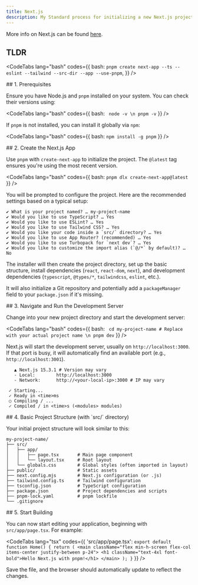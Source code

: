 ```yaml
---
title: Next.js
description: My Standard process for initializing a new Next.js project using pnpm.
---
```




More info on Next.js can be found [here](https://nextjs.org/docs).

## TLDR

<CodeTabs lang="bash" codes={{
    bash: `pnpm create next-app --ts --eslint --tailwind --src-dir --app --use-pnpm`,
  }} />



<Steps>
<Step>
## 1. Prerequisites

Ensure you have Node.js and `pnpm` installed on your system. You can check their versions using:

<CodeTabs lang="bash" codes={{
    bash: ` node -v \n pnpm -v`
  }} />

If `pnpm` is not installed, you can install it globally via `npm`:

<CodeTabs lang="bash" codes={{
    bash: `npm install -g pnpm`
  }} />
</Step>

<Step>
## 2. Create the Next.js App

Use `pnpm` with `create-next-app` to initialize the project. The `@latest` tag ensures you're using the most recent version.

<CodeTabs lang="bash" codes={{
    bash: `pnpm dlx create-next-app@latest`
  }} />

You will be prompted to configure the project. Here are the recommended settings based on a typical setup:

```text
✔ What is your project named? … my-project-name
✔ Would you like to use TypeScript? … Yes
✔ Would you like to use ESLint? … Yes
✔ Would you like to use Tailwind CSS? … Yes
✔ Would you like your code inside a `src/` directory? … Yes
✔ Would you like to use App Router? (recommended) … Yes
✔ Would you like to use Turbopack for `next dev`? … Yes
✔ Would you like to customize the import alias (`@/*` by default)? … No
```

The installer will then create the project directory, set up the basic structure, install dependencies (`react`, `react-dom`, `next`), and development dependencies (`typescript`, `@types/*`, `tailwindcss`, `eslint`, etc.).

It will also initialize a Git repository and potentially add a `packageManager` field to your `package.json` if it's missing.
</Step>

<Step>
## 3. Navigate and Run the Development Server

Change into your new project directory and start the development server:

<CodeTabs lang="bash" codes={{
    bash: ` cd my-project-name # Replace with your actual project name \n pnpm dev`
  }} />

Next.js will start the development server, usually on `http://localhost:3000`. If that port is busy, it will automatically find an available port (e.g., `http://localhost:3001`).

```text
   ▲ Next.js 15.3.1 # Version may vary
   - Local:        http://localhost:3000
   - Network:      http://<your-local-ip>:3000 # IP may vary

 ✓ Starting...
 ✓ Ready in <time>ms
 ○ Compiling / ...
 ✓ Compiled / in <time>s (<modules> modules)
```
</Step>

<Step>
## 4. Basic Project Structure (with `src/` directory)

Your initial project structure will look similar to this:

```
my-project-name/
├── src/
│   ├── app/
│   │   ├── page.tsx       # Main page component
│   │   └── layout.tsx     # Root layout
│   └── globals.css        # Global styles (often imported in layout)
├── public/                # Static assets
├── next.config.mjs        # Next.js configuration (or .js)
├── tailwind.config.ts     # Tailwind configuration
├── tsconfig.json          # TypeScript configuration
├── package.json           # Project dependencies and scripts
├── pnpm-lock.yaml         # pnpm lockfile
└── .gitignore
```
</Step>

<Step>
## 5. Start Building

You can now start editing your application, beginning with `src/app/page.tsx`. For example:

<CodeTabs lang="tsx" codes={{
    'src/app/page.tsx': `export default function Home() {
  return (
    <main className="flex min-h-screen flex-col items-center justify-between p-24">
      <h1 className="text-4xl font-bold">Hello Next.js with pnpm!</h1>
    </main>
  );
}`
  }} />

Save the file, and the browser should automatically update to reflect the changes.
</Step>
</Steps>
